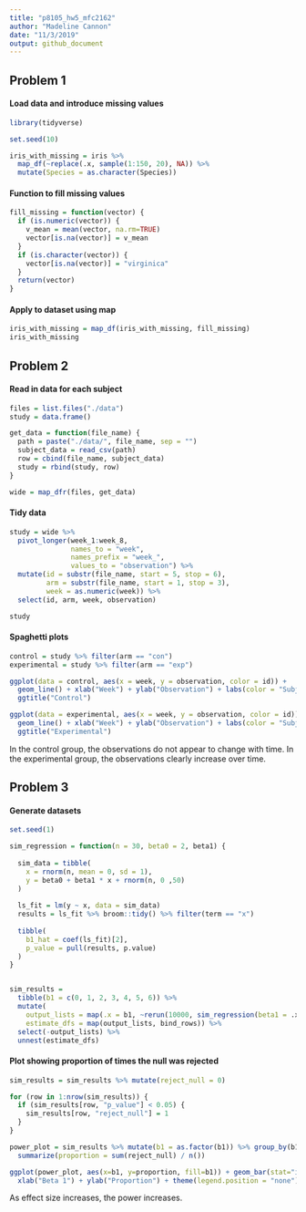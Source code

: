 ```yaml
---
title: "p8105_hw5_mfc2162"
author: "Madeline Cannon"
date: "11/3/2019"
output: github_document
---
```


## Problem 1

#### Load data and introduce missing values

```r

library(tidyverse)

set.seed(10)

iris_with_missing = iris %>% 
  map_df(~replace(.x, sample(1:150, 20), NA)) %>%
  mutate(Species = as.character(Species))

```


#### Function to fill missing values

```r

fill_missing = function(vector) {
  if (is.numeric(vector)) {
    v_mean = mean(vector, na.rm=TRUE)
    vector[is.na(vector)] = v_mean
  }
  if (is.character(vector)) {
    vector[is.na(vector)] = "virginica"
  }
  return(vector)
}

```


#### Apply to dataset using map

```r

iris_with_missing = map_df(iris_with_missing, fill_missing)
iris_with_missing

```


## Problem 2

#### Read in data for each subject

```r

files = list.files("./data")
study = data.frame()

get_data = function(file_name) {
  path = paste("./data/", file_name, sep = "")
  subject_data = read_csv(path)
  row = cbind(file_name, subject_data)
  study = rbind(study, row)
}

wide = map_dfr(files, get_data)

```


#### Tidy data

```r

study = wide %>%
  pivot_longer(week_1:week_8,
               names_to = "week",
               names_prefix = "week_",
               values_to = "observation") %>%
  mutate(id = substr(file_name, start = 5, stop = 6),
         arm = substr(file_name, start = 1, stop = 3),
         week = as.numeric(week)) %>%
  select(id, arm, week, observation)

study

```


#### Spaghetti plots

```r

control = study %>% filter(arm == "con")
experimental = study %>% filter(arm == "exp")

ggplot(data = control, aes(x = week, y = observation, color = id)) +
  geom_line() + xlab("Week") + ylab("Observation") + labs(color = "Subject ID") +
  ggtitle("Control")

ggplot(data = experimental, aes(x = week, y = observation, color = id)) +
  geom_line() + xlab("Week") + ylab("Observation") + labs(color = "Subject ID") +
  ggtitle("Experimental")

```

In the control group, the observations do not appear to change with time. In the experimental group, the observations clearly increase over time.


## Problem 3

#### Generate datasets

```r

set.seed(1)

sim_regression = function(n = 30, beta0 = 2, beta1) {
  
  sim_data = tibble(
    x = rnorm(n, mean = 0, sd = 1),
    y = beta0 + beta1 * x + rnorm(n, 0 ,50)
  )
  
  ls_fit = lm(y ~ x, data = sim_data)
  results = ls_fit %>% broom::tidy() %>% filter(term == "x")
  
  tibble(
    b1_hat = coef(ls_fit)[2],
    p_value = pull(results, p.value)
  )
}


sim_results = 
  tibble(b1 = c(0, 1, 2, 3, 4, 5, 6)) %>% 
  mutate(
    output_lists = map(.x = b1, ~rerun(10000, sim_regression(beta1 = .x))),
    estimate_dfs = map(output_lists, bind_rows)) %>% 
  select(-output_lists) %>% 
  unnest(estimate_dfs)

```


#### Plot showing proportion of times the null was rejected

```r

sim_results = sim_results %>% mutate(reject_null = 0)

for (row in 1:nrow(sim_results)) {
  if (sim_results[row, "p_value"] < 0.05) {
    sim_results[row, "reject_null"] = 1
  }
}

power_plot = sim_results %>% mutate(b1 = as.factor(b1)) %>% group_by(b1) %>%
  summarize(proportion = sum(reject_null) / n())

ggplot(power_plot, aes(x=b1, y=proportion, fill=b1)) + geom_bar(stat="identity") +
  xlab("Beta 1") + ylab("Proportion") + theme(legend.position = "none")

```

As effect size increases, the power increases.